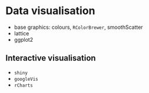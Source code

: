 # Data visualisation

- base graphics: colours, `RColorBrewer`, smoothScatter
- lattice
- ggplot2

## Interactive visualisation

- `shiny`
- `googleVis`
- `rCharts`
